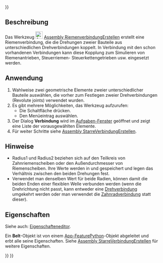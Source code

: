 <languages/>

{{UnfinishedDocu{{#translation:}}}}

{{Docnav/de
|[[Assembly_CreateJointGears/de|ZahnradverbindungErstellen]]
|[[Assembly_Preferences/de|Einstellungen]]
|[[Assembly_Workbench/de|Assembly]]
|IconL=Assembly_CreateJointGears.svg
|IconR=
|IconC=Workbench_Assembly.svg
}}

{{GuiCommand/de
|Name=Assembly CreateJointBelt
|Name/de=Assembly RiemenverbindungErstellen
|MenuLocation=Assembly → Zahnrad-/Riemenverbindung → Riemenverbindung
|Workbenches=[[Assembly_Workbench/de|Assembly]]
|Shortcut=
|Version=1.0
|SeeAlso=
}}

<span id="Description"></span>
==Beschreibung==

Das Werkzeug [[Image:Assembly_CreateJointBelt.svg|24px]] [[Assembly_CreateJointBelt/de|Assembly RiemenverbindungErstellen]] erstellt eine Riemenverbindung, die die Drehungen zweier Bauteile aus unterschiedlichen Drehverbindungen koppelt. In Verbindung mit den schon vorhandenen Verbindungen kann diese Kopplung zum Simulieren von Riemenantrieben, Steuerriemen- Steuerkettengetrieben usw. eingesetzt werden.

<span id="Usage"></span>
==Anwendung==

# Wahlweise zwei geometrische Elemente zweier unterschiedlicher Bauteile auswählen, die vorher zum Festlegen zweier Drehverbindungen (Revolute joints) verwendet wurden.
# Es gibt mehrere Möglichkeiten, das Werkzeug aufzurufen:
#* Die Schaltfläche {{Button|[[Image:Assembly_CreateJointBelt.svg|16px]] [[Assembly_CreateJointBelt/de|Riemenverbindung]]}} drücken.
#* Den Menüeintrag {{MenuCommand|Assembly →  Zahnrad-/Riemenverbindung →  [[Image:Assembly_CreateJointBelt.svg|16px]] Riemenverbindung}} auswählen.
# Der Dialog '''Verbindung''' wird im [[Task_panel/de|Aufgaben-Fenster]] geöffnet und zeigt eine Liste der vorausgewählten Elemente.
# Für weiter Schritte siehe [[Assembly_CreateJointFixed/de#Anwendung|Assembly StarreVerbindungErstellen]].

<span id="Notes"></span>
==Hinweise==

* Radius1 und Radius2 beziehen sich auf den Teilkreis von Zahnriemenscheiben oder den Außendurchmesser von Riemenscheiben. Ihre Werte werden in {{PropertyData/de|Distance}} und {{PropertyData/de|Distance2}} gespeichert und legen das Verhältnis zwischen den beiden Drehungen fest.
* Verwendet man denselben Wert für beide Radien, können damit die beiden Enden einer flexiblen Welle verbunden werden (wenn die Drehrichtung nicht passt, kann entweder eine [[Assembly_CreateJointRevolute/de|Drehverbindung]] umgekehrt werden oder man verwendet die [[Assembly_CreateJointGears/de|Zahnradverbindung]] statt dieser).

<span id="Properties"></span>
==Eigenschaften==

Siehe auch: [[Property_editor/de|Eigenschafteneditor]].

Ein '''Belt'''-Objekt ist von einem [[App_FeaturePython/de|App-FeaturePython]]-Objekt abgeleitet und erbt alle seine Eigenschaften. Siehe [[Assembly_CreateJointFixed/de#Eigenschaften|Assembly StarreVerbindungErstellen]] für weitere Eigenschaften.


{{Docnav/de
|[[Assembly_CreateJointGears/de|ZahnradverbindungErstellen]]
|[[Assembly_Preferences/de|Einstellungen]]
|[[Assembly_Workbench/de|Assembly]]
|IconL=Assembly_CreateJointGears.svg
|IconR=
|IconC=Workbench_Assembly.svg
}}

{{Assembly_Tools_navi{{#translation:}}}}
{{Userdocnavi{{#translation:}}}}